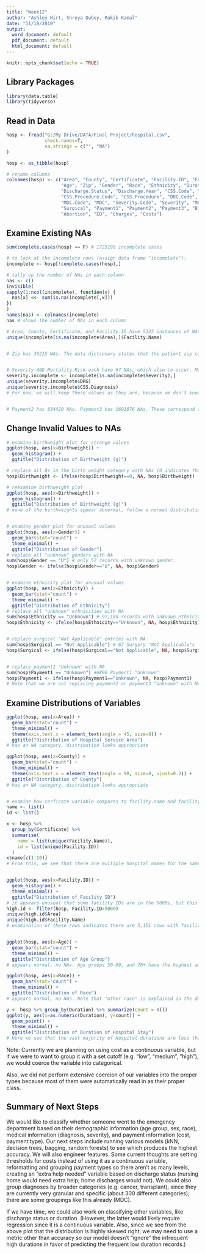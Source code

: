 ```yaml
---
title: "Week12"
author: "Ashley Hirt, Shreya Dubey, Rakib Kamal"
date: "11/18/2019"
output:
  word_document: default
  pdf_document: default
  html_document: default
---
```


```r
knitr::opts_chunk$set(echo = TRUE)
```

## Library Packages

```r
library(data.table)
library(tidyverse)
```

## Read in Data

```r
hosp <- fread("G:/My Drive/DATA/Final Project/hospital.csv", 
              check.names=T,
              na.strings = c("", "NA")
)

hosp <- as_tibble(hosp)

# rename columns
colnames(hosp) <- c("Area", "County", "Certificate", "Facility.ID", "Facility.Name",
                    "Age", "Zip", "Gender", "Race", "Ethnicity", "Duration", "Type",
                    "Discharge.Status", "Discharge.Year", "CSS.Code", "CSS.Diagnosis",
                    "CSS.Procedure.Code", "CSS.Procedure", "DRG.Code", "DRG",
                    "MDC.Code", "MDC", "Severity.Code", "Severity", "Mortality.Risk",
                    "Surgical", "Payment1", "Payment2", "Payment3", "Birthweight",
                    "Abortion", "ED", "Charges", "Costs")
```

## Examine Existing NAs

```r
sum(complete.cases(hosp) == F) # 1725198 incomplete cases

# to look at the incomplete rows (assign data frame "incomplete"):
incomplete <- hosp[!complete.cases(hosp),]

# tally up the number of NAs in each column
nas <- c()
invisible(
sapply(1:ncol(incomplete), function(x) {
  nas[x] <<- sum(is.na(incomplete[,x]))
})
)
names(nas) <- colnames(incomplete)
nas # shows the number of NAs in each column

# Area, County, Certificate, and Facility.ID have 5325 instances of NAs. They all co-occur (an NA in one of these variables corresponds to an NA in the others as well). We also see that the Facility.Name variable is always "Redacted for Confidentiality" for these instances. Presumably, this is the reason that all the location information is NAs for these records.
unique(incomplete[is.na(incomplete$Area),]$Facility.Name)


# Zip has 36215 NAs. The data dictionary states that the patient zip code will be blank (NA) for the following confidentiality reasons: zip code population size less than 20,000 people; abortion records; less than 10 records with that zip code.


# Severity AND Mortality.Risk each have 67 NAs, which also co-occur. Most of these records have no diganosis under the DRG column and they have a DRG.Code greater than 952. This doesn't make sense, since the maximum DRG.Code used in New York State is 952. Thus, we assume these records had missing or invalid DRG.Codes. Since Severity and mortality.risk are derived from the DRG coding system as well, it makes sense that they would also be NAs. Also, (inexplicably), for all of these records, the CSS.Diagnosis corresponds to some type of birth that was not an abortion.
severity.incomplete <- incomplete[is.na(incomplete$Severity),]
unique(severity.incomplete$DRG)
unique(severity.incomplete$CSS.Diagnosis)
# For now, we will keep these values as they are, because we don't know if they will serve some predictive purpose as a grouping later (it's unclear why they all lack a diagnosis, so perhaps that itself is meaningful). 


# Payment2 has 834420 NAs. Payment3 has 1691076 NAs. These correspond to people that only had one payment type, so that makes sense and requires no further investigation.
```

## Change Invalid Values to NAs

```r
# examine birthweight plot for strange values
ggplot(hosp, aes(x=Birthweight)) +
  geom_histogram() + 
  ggtitle("Distribution of Birthweight (g)")

# replace all 0s in the birth weight category with NAs (0 indicates that the record does not correspond to a pregnancy/birth)
hosp$Birthweight <- ifelse(hosp$Birthweight==0, NA, hosp$Birthweight)

# reexamine birthweight plot
ggplot(hosp, aes(x=Birthweight)) +
  geom_histogram() + 
  ggtitle("Distribution of Birthweight (g)")
# none of the birthweights appear abnormal, follow a normal distribution as expected for most health-related data.


# examine gender plot for unusual values
ggplot(hosp, aes(x=Gender)) + 
  geom_bar(stat="count") +
  theme_minimal() +
  ggtitle("Distribution of Gender")
# replace all "unknown" genders with NA
sum(hosp$Gender == "U") # only 57 records with unknown gender.
hosp$Gender <- ifelse(hosp$Gender=="U", NA, hosp$Gender)


# examine ethnicity plot for unusual values
ggplot(hosp, aes(x=Ethnicity)) + 
  geom_bar(stat="count") +
  theme_minimal() +
  ggtitle("Distribution of Ethnicity")
# replace all "unknown" ethnicities with NA
sum(hosp$Ethnicity == "Unknown") # 97,180 records with Unknown ethnicities
hosp$Ethnicity <- ifelse(hosp$Ethnicity=="Unknown", NA, hosp$Ethnicity)


# replace surgical "Not Applicable" entries with NA
sum(hosp$Surgical == "Not Applicable") # 67 Surgery "Not Applicable"s
hosp$Surgical <- ifelse(hosp$Surgical=="Not Applicable", NA, hosp$Surgical)


# replace payment1 "Unknown" with NA
sum(hosp$Payment1 == "Unknown") #6896 Payment1 "Unknown"
hosp$Payment1 <- ifelse(hosp$Payment1=="Unknown", NA, hosp$Payment1)
# Note that we are not replacing payment2 or payment3 "Unknown" with NA because currently, NA stands for "there was not a second/third payment type" and we don't want to combine these records. Perhaps (although doubtedly) the unknown category has predictive value and should be kept separate from the other NAs. 
```

## Examine Distributions of Variables

```r
ggplot(hosp, aes(x=Area)) + 
  geom_bar(stat="count") + 
  theme_minimal() + 
  theme(axis.text.x = element_text(angle = 45, size=8)) +
  ggtitle("Distribution of Hospital Service Area")
# has an NA category, distribution looks appropriate

ggplot(hosp, aes(x=County)) + 
  geom_bar(stat="count") +
  theme_minimal() +
  theme(axis.text.x = element_text(angle = 90, size=8, vjust=0.2)) +
  ggtitle("Distribution of County")
# has an NA category, distribution looks appropriate


# examine how cerficate variable compares to facility.name and facility.ID (are they redundant?)
name <- list()
id <- list()

x <- hosp %>%
  group_by(Certificate) %>%
  summarise(
    name = list(unique(Facility.Name)),
    id = list(unique(Facility.ID))
  )
x$name[c(1:10)]
# From this, we see that there are multiple hospital names for the same certificate number, but they are typically different campuses of the same main hospital (e.g. "Albany Medical Center Hospital" and "Albany Medical Center - South Clinical Campus"). The facility ID corresponds to these campus differences. So we assume that in our classification tasks, we will not use certificate or facility.name, we'll just use facility.ID because it encapsulates the former two variables.


ggplot(hosp, aes(x=Facility.ID)) + 
  geom_histogram() +
  theme_minimal() +
  ggtitle("Distribution of Facility ID")
# it appears unusual that some facility IDs are in the 9000s, but this is not mentioned in our data dictionary, so there is no way to know if they are valid or not.
high.id <- filter(hosp, Facility.ID>9000)
unique(high.id$Area)
unique(high.id$Facility.Name)
# examination of these rows indicates there are 3,151 rows with facility.ID>9000. They all come from one of 3 hospitals: St Peter's Addiction Recovery Center, The Burdett Care Center, and Crouse Hospital - Commonwealth Division. Although their facility.ID values seem unusual, these records do appear valid, so we keep them in the dataset unchanged.


ggplot(hosp, aes(x=Age)) + 
  geom_bar(stat="count") +
  theme_minimal() +
  ggtitle("Distribution of Age Group")
# appears normal, no NAs. Age groups 50-69, and 70+ have the highest amount of hospital discharge records, which is consistent with what is expected.

ggplot(hosp, aes(x=Race)) + 
  geom_bar(stat="count") +
  theme_minimal() +
  ggtitle("Distribution of Race")
# appears normal, no NAs. Note that "other race" is explained in the data dictionary as coding for Asians, Pacific Islanders, and Native Americans.

y <- hosp %>% group_by(Duration) %>% summarize(count = n())
ggplot(y, aes(x=as.numeric(Duration), y=count)) + 
  geom_point() +
  theme_minimal() +
  ggtitle("Distribution of Duration of Hospital Stay")
# Here we see that the vast majority of Hospital durations are less than 10 days. Also, the one row that was removed was "120+" bc it is not easily coerced to numeric. We know a priori from the data dictionary that this categorization of duration stands for any duration greater than 120 days.
```

Note: Currently we are planning on using cost as a continuous variable, but if we were to want to group it with a set cutoff (e.g. "low", "medium", "high"), we would coerce the variable into categorical.

Also, we did not perform extensive coercion of our variables into the proper types because most of them were automatically read in as their proper class.

## Summary of Next Steps
We would like to classify whether someone went to the emergency department based on their demographic information (age group, sex, race), medical information (diagnosis, severity), and payment information (cost, payment type). Our next steps include running various models (kNN, decision trees, bagging, random forests) to see which produces the highest accuracy. We will also engineer features. Some current thoughts are setting thresholds for costs instead of using it as a continuous variable, reformatting and grouping payment types so there aren't as many levels, creating an "extra help needed" variable based on discharge status (nursing home would need extra help; home discharges would not). We could also group diagnoses by broader categories (e.g. cancer, transplant), since they are currently very granular and specific (about 300 different categories); there are some groupings like this already (MDC). 

If we have time, we could also work on classifying other variables, like discharge status or duration. (However, the latter would likely require regression since it is a continuous variable. Also, since we see from the above plot that the distribution is highly skewed right, we may need to use a metric other than accuracy so our model doesn't "ignore" the infrequent high durations in favor of predicting the frequent low duration records.)